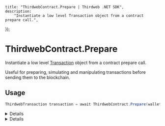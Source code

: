
	title: "ThirdwebContract.Prepare | Thirdweb .NET SDK",
	description:
		"Instantiate a low level Transaction object from a contract prepare call.",
});

# ThirdwebContract.Prepare

Instantiate a low level [Transaction](/dotnet/transactions/create) object from a contract prepare call.

Useful for preparing, simulating and manipulating transactions before sending them to the blockchain.

## Usage

```csharp
ThirdwebTransaction transaction = await ThirdwebContract.Prepare(wallet, contract, "methodName", weiValue, parameters);
```

<Details summary="Parameters">

### wallet (required)

An instance of `IThirdwebWallet`. This represents the signer of the transaction, which can be any type of wallet provider.

### contract (required)

An instance of `ThirdwebContract`. Represents the smart contract you wish to interact with.

### methodName (required)

The name of the smart contract method you intend to call. Must be a `string`.

### weiValue (required)

The amount of Wei to send with payable transactions as a `BigInteger`. This is often set to 0 for methods that don't require sending Ether.

### parameters (optional)

The parameters to pass to the smart contract method, if any. Provide these as a comma-separated list after weiValue.

</Details>

<Details summary="Return Value">

### Transaction

Returns an instance of `ThirdwebTransaction` configured with the provided parameters, ready to be sent to the blockchain.

</Details>
